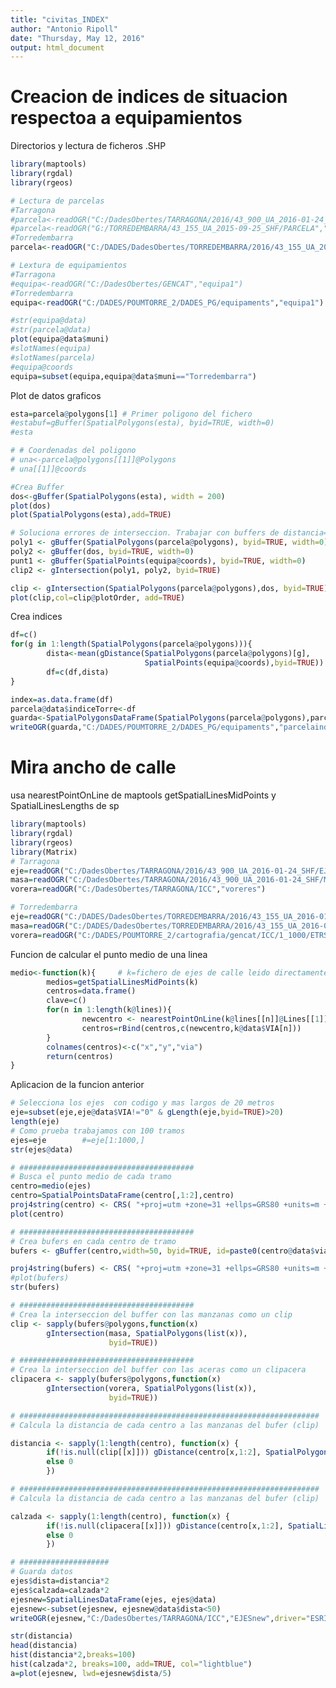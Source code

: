 ---
title: "civitas_INDEX"
author: "Antonio Ripoll"
date: "Thursday, May 12, 2016"
output: html_document
---

# Creacion de indices de situacion respectoa a equipamientos
Directorios y lectura de ficheros .SHP
```{r}
library(maptools)
library(rgdal)
library(rgeos)

# Lectura de parcelas
#Tarragona
#parcela<-readOGR("C:/DadesObertes/TARRAGONA/2016/43_900_UA_2016-01-24_SHF/PARCELA", "PARCELA")
#parcela<-readOGR("G:/TORREDEMBARRA/43_155_UA_2015-09-25_SHF/PARCELA","PARCELA")
#Torredembarra
parcela<-readOGR("C:/DADES/DadesObertes/TORREDEMBARRA/2016/43_155_UA_2016-01-24_SHF/PARCELA","PARCELA")

# Lextura de equipamientos
#Tarragona
#equipa<-readOGR("C:/DadesObertes/GENCAT","equipa1")
#Torredembarra
equipa<-readOGR("C:/DADES/POUMTORRE_2/DADES_PG/equipaments","equipa1")

#str(equipa@data)
#str(parcela@data)
plot(equipa@data$muni)
#slotNames(equipa)
#slotNames(parcela)
#equipa@coords
equipa=subset(equipa,equipa@data$muni=="Torredembarra")
```

Plot de datos graficos

```{r}
esta=parcela@polygons[1] # Primer poligono del fichero
#estabuf=gBuffer(SpatialPolygons(esta), byid=TRUE, width=0)
#esta

# # Coordenadas del poligono
# una<-parcela@polygons[[1]]@Polygons
# una[[1]]@coords

#Crea Buffer
dos<-gBuffer(SpatialPolygons(esta), width = 200)
plot(dos)
plot(SpatialPolygons(esta),add=TRUE)

# Soluciona errores de interseccion. Trabajar con buffers de distancia=0
poly1 <- gBuffer(SpatialPolygons(parcela@polygons), byid=TRUE, width=0)
poly2 <- gBuffer(dos, byid=TRUE, width=0)
punt1 <- gBuffer(SpatialPoints(equipa@coords), byid=TRUE, width=0)
clip2 <- gIntersection(poly1, poly2, byid=TRUE)

clip <- gIntersection(SpatialPolygons(parcela@polygons),dos, byid=TRUE)
plot(clip,col=clip@plotOrder, add=TRUE)
```

Crea indices

```{r}
df=c()
for(g in 1:length(SpatialPolygons(parcela@polygons))){
        dista<-mean(gDistance(SpatialPolygons(parcela@polygons)[g],
                              SpatialPoints(equipa@coords),byid=TRUE))
        df=c(df,dista)
}

index=as.data.frame(df)
parcela@data$indiceTorre<-df
guarda<-SpatialPolygonsDataFrame(SpatialPolygons(parcela@polygons),parcela@data)
writeOGR(guarda,"C:/DADES/POUMTORRE_2/DADES_PG/equipaments","parcelaindex", driver="ESRI Shapefile")
```

# Mira ancho de calle ######################################
usa nearestPointOnLine de maptools
getSpatialLinesMidPoints y SpatialLinesLengths de sp

```{r}
library(maptools)
library(rgdal)
library(rgeos)
library(Matrix)
# Tarragona
eje=readOGR("C:/DadesObertes/TARRAGONA/2016/43_900_UA_2016-01-24_SHF/EJES","EJES")
masa=readOGR("C:/DadesObertes/TARRAGONA/2016/43_900_UA_2016-01-24_SHF/MASA","MASA")
vorera=readOGR("C:/DadesObertes/TARRAGONA/ICC","voreres")

# Torredembarra
eje=readOGR("C:/DADES/DadesObertes/TORREDEMBARRA/2016/43_155_UA_2016-01-24_SHF/EJES","EJES")
masa=readOGR("C:/DADES/DadesObertes/TORREDEMBARRA/2016/43_155_UA_2016-01-24_SHF/MASA","MASA")
vorera=readOGR("C:/DADES/POUMTORRE_2/cartografia/gencat/ICC/1_1000/ETRS89/Topografic ETRS89","vorera")

```

Funcion de calcular el punto medio de una linea

```{r}
medio<-function(k){     # k=fichero de ejes de calle leido directamente con readOGR
        medios=getSpatialLinesMidPoints(k)
        centros=data.frame()
        clave=c()
        for(n in 1:length(k@lines)){
                newcentro <- nearestPointOnLine(k@lines[[n]]@Lines[[1]]@coords, medios[n]@coords)
                centros=rBind(centros,c(newcentro,k@data$VIA[n]))
        }
        colnames(centros)<-c("x","y","via")
        return(centros)
}

```

Aplicacion de la funcion anterior

```{r}
# Selecciona los ejes  con codigo y mas largos de 20 metros
eje=subset(eje,eje@data$VIA!="0" & gLength(eje,byid=TRUE)>20)
length(eje)
# Como prueba trabajamos con 100 tramos
ejes=eje        #=eje[1:1000,]
str(ejes@data)

# #######################################
# Busca el punto medio de cada tramo
centro=medio(ejes)
centro=SpatialPointsDataFrame(centro[,1:2],centro)
proj4string(centro) <- CRS( "+proj=utm +zone=31 +ellps=GRS80 +units=m +no_defs" )
plot(centro)

# #######################################
# Crea bufers en cada centro de tramo
bufers <- gBuffer(centro,width=50, byid=TRUE, id=paste0(centro@data$via,";",row(as.matrix(row.names(centro@coords)))))

proj4string(bufers) <- CRS( "+proj=utm +zone=31 +ellps=GRS80 +units=m +no_defs" )
#plot(bufers)
str(bufers)

# #######################################
# Crea la interseccion del buffer con las manzanas como un clip
clip <- sapply(bufers@polygons,function(x) 
        gIntersection(masa, SpatialPolygons(list(x)), 
                      byid=TRUE))

# #######################################
# Crea la interseccion del buffer con las aceras como un clipacera
clipacera <- sapply(bufers@polygons,function(x) 
        gIntersection(vorera, SpatialPolygons(list(x)), 
                      byid=TRUE))

# ###################################################################
# Calcula la distancia de cada centro a las manzanas del bufer (clip)

distancia <- sapply(1:length(centro), function(x) { 
        if(!is.null(clip[[x]])) gDistance(centro[x,1:2], SpatialPolygons(clip[[x]]@polygons),byid=FALSE)
        else 0
        })

# ###################################################################
# Calcula la distancia de cada centro a las manzanas del bufer (clip)

calzada <- sapply(1:length(centro), function(x) { 
        if(!is.null(clipacera[[x]])) gDistance(centro[x,1:2], SpatialLines(clipacera[[x]]@lines),byid=FALSE)
        else 0
        })

# ####################
# Guarda datos
ejes$dista=distancia*2
ejes$calzada=calzada*2
ejesnew=SpatialLinesDataFrame(ejes, ejes@data)
ejesnew<-subset(ejesnew, ejesnew@data$dista<50)
writeOGR(ejesnew,"C:/DadesObertes/TARRAGONA/ICC","EJESnew",driver="ESRI Shapefile")

str(distancia)
head(distancia)
hist(distancia*2,breaks=100)
hist(calzada*2, breaks=100, add=TRUE, col="lightblue")
a=plot(ejesnew, lwd=ejesnew$dista/5)
```



